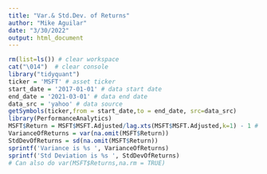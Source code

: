 ```yaml
---
title: "Var.& Std.Dev. of Returns"
author: "Mike Aguilar"
date: "3/30/2022"
output: html_document
---
```



<!-- ### Var.& Std.Dev. of Returns -->
```r
rm(list=ls()) # clear workspace
cat("\014")  # clear console
library("tidyquant") 
ticker = 'MSFT' # asset ticker
start_date = '2017-01-01' # data start date
end_date = '2021-03-01' # data end date
data_src = 'yahoo' # data source
getSymbols(ticker,from = start_date,to = end_date, src=data_src)
library(PerformanceAnalytics)
MSFT$Return = MSFT$MSFT.Adjusted/lag.xts(MSFT$MSFT.Adjusted,k=1) - 1 # use lag.xts to obtain the lag for xts data
VarianceOfReturns = var(na.omit(MSFT$Return))
StdDevOfReturns = sd(na.omit(MSFT$Return))
sprintf('Variance is %s ', VarianceOfReturns)
sprintf('Std Deviation is %s ', StdDevOfReturns)
# Can also do var(MSFT$Returns,na.rm = TRUE)
```
